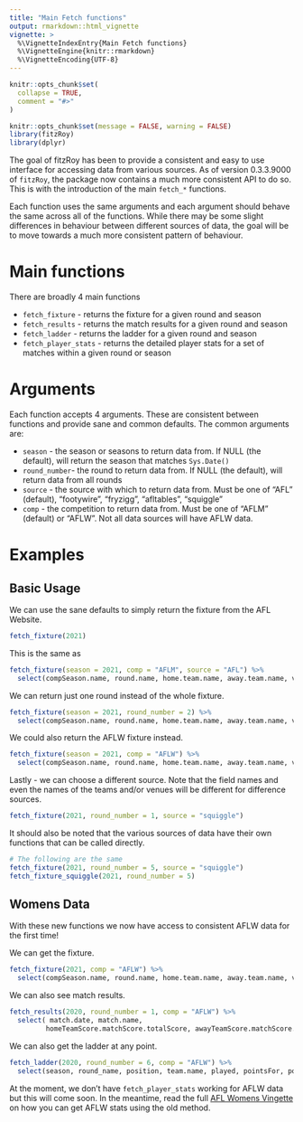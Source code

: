 ```yaml
---
title: "Main Fetch functions"
output: rmarkdown::html_vignette
vignette: >
  %\VignetteIndexEntry{Main Fetch functions}
  %\VignetteEngine{knitr::rmarkdown}
  %\VignetteEncoding{UTF-8}
---
```


```r
knitr::opts_chunk$set(
  collapse = TRUE,
  comment = "#>"
)
```

```r
knitr::opts_chunk$set(message = FALSE, warning = FALSE)
library(fitzRoy)
library(dplyr)
```

The goal of fitzRoy has been to provide a consistent and easy to use interface for accessing data from various sources. As of version 0.3.3.9000 of `fitzRoy`, the package now contains a much more consistent API to do so. This is with the introduction of the main `fetch_*` functions. 

Each function uses the same arguments and each argument should behave the same across all of the functions. While there may be some slight differences in behaviour between different sources of data, the goal will be to move towards a much more consistent pattern of behaviour.

# Main functions
There are broadly 4 main functions

* `fetch_fixture` - returns the fixture for a given round and season
* `fetch_results` - returns the match results for a given round and season
* `fetch_ladder` - returns the ladder for a given round and season
* `fetch_player_stats` - returns the detailed player stats for a set of matches within a given round or season

# Arguments
Each function accepts 4 arguments. These are consistent between functions and provide sane and common defaults. The common arguments are:

* `season` - the season or seasons to return data from. If NULL (the default), will return the season that matches `Sys.Date()`
* `round_number`- the round to return data from. If NULL (the default), will return data from all rounds
* `source` - the source with which to return data from. Must be one of "AFL" (default), "footywire", "fryzigg", "afltables", "squiggle"
* `comp` - the competition to return data from. Must be one of "AFLM" (default) or "AFLW". Not all data sources will have AFLW data.

# Examples

## Basic Usage
We can use the sane defaults to simply return the fixture from the AFL Website. 

```r
fetch_fixture(2021)
```

This is the same as 

```r
fetch_fixture(season = 2021, comp = "AFLM", source = "AFL") %>%
  select(compSeason.name, round.name, home.team.name, away.team.name, venue.name)
```

We can return just one round instead of the whole fixture.

```r
fetch_fixture(season = 2021, round_number = 2) %>%
  select(compSeason.name, round.name, home.team.name, away.team.name, venue.name)

```

We could also return the AFLW fixture instead. 

```r
fetch_fixture(season = 2021, comp = "AFLW") %>%
  select(compSeason.name, round.name, home.team.name, away.team.name, venue.name)

```
Lastly - we can choose a different source. Note that the field names and even the names of the teams and/or venues will be different for difference sources. 

```r
fetch_fixture(2021, round_number = 1, source = "squiggle")
```

It should also be noted that the various sources of data have their own functions that can be called directly. 

```r
# The following are the same
fetch_fixture(2021, round_number = 5, source = "squiggle")
fetch_fixture_squiggle(2021, round_number = 5)
```


## Womens Data

With these new functions we now have access to consistent AFLW data for the first time! 

We can get the fixture. 

```r
fetch_fixture(2021, comp = "AFLW") %>%
  select(compSeason.name, round.name, home.team.name, away.team.name, venue.name)

```

We can also see match results.

```r
fetch_results(2020, round_number = 1, comp = "AFLW") %>%
  select( match.date, match.name,
         homeTeamScore.matchScore.totalScore, awayTeamScore.matchScore.totalScore)

```
We can also get the ladder at any point.

```r
fetch_ladder(2020, round_number = 6, comp = "AFLW") %>%
  select(season, round_name, position, team.name, played, pointsFor, pointsAgainst, )

```

At the moment, we don't have  `fetch_player_stats` working for AFLW data but this will come soon. In the meantime, read the full [AFL Womens Vingette](https://jimmyday12.github.io/fitzRoy/articles/womens-stats.html) on how you can get AFLW stats using the old method. 
